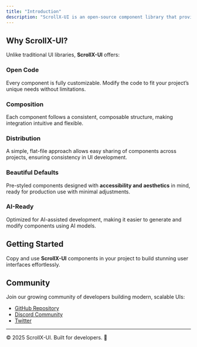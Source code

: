 ```yaml
---
title: "Introduction"
description: "ScrollX-UI is an open-source component library that provides beautifully designed, accessible, and AI-ready components. It works seamlessly with your favorite frameworks, making UI development faster and more efficient."
---
```


## Why ScrollX-UI?

Unlike traditional UI libraries, **ScrollX-UI** offers:

### **Open Code**

Every component is fully customizable. Modify the code to fit your project’s unique needs without limitations.

### **Composition**

Each component follows a consistent, composable structure, making integration intuitive and flexible.

### **Distribution**

A simple, flat-file approach allows easy sharing of components across projects, ensuring consistency in UI development.

### **Beautiful Defaults**

Pre-styled components designed with **accessibility and aesthetics** in mind, ready for production use with minimal adjustments.

### **AI-Ready**

Optimized for AI-assisted development, making it easier to generate and modify components using AI models.

## Getting Started

Copy and use **ScrollX-UI** components in your project to build stunning user interfaces effortlessly.

## Community

Join our growing community of developers building modern, scalable UIs:

- [GitHub Repository](https://github.com/Adityakishore0/ScrollX-UI)
- [Discord Community](#)
- [Twitter](https://x.com/AdityaFullstack)

---

© 2025 ScrollX-UI. Built for developers. 🚀
